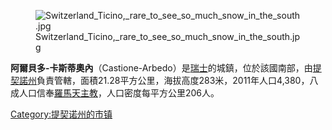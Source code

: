 [[Image:Switzerland_Ticino,_rare_to_see_so_much_snow_in_the_south.jpg|right]]

'''阿爾貝多-卡斯蒂奧內'''（Castione-Arbedo）是[[瑞士|瑞士]]的城鎮，位於該國南部，由[[提契諾州|提契諾州]]負責管轄，面積21.28平方公里，海拔高度283米，2011年人口4,380，八成人口信奉[[羅馬天主教|羅馬天主教]]，人口密度每平方公里206人。

{{Authority control}}
{{Switzerland-geo-stub}}
[[Category:提契诺州的市镇|Category:提契诺州的市镇]]